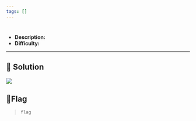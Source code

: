 ---
tags: []
---
# 

- **Description:** 
- **Difficulty:** 

---

## 🔎 Solution

<div style={{ width: '50%', margin: '0 auto' }}>
  <img src={require("./image.png").default} style={{ width: '100%', height: 'auto' }} />
</div>

## 🚩Flag
> `flag`
